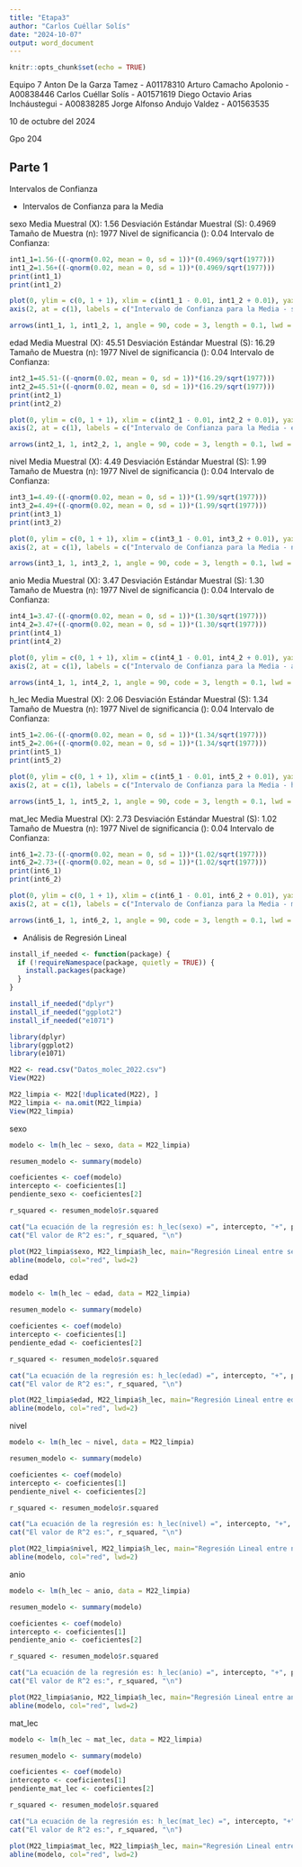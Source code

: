 ```yaml
---
title: "Etapa3"
author: "Carlos Cuéllar Solís"
date: "2024-10-07"
output: word_document
---
```


```r
knitr::opts_chunk$set(echo = TRUE)
```

Equipo 7 Anton De la Garza Tamez - A01178310 Arturo Camacho Apolonio - A00838446 Carlos Cuéllar Solís - A01571619 Diego Octavio Arias Incháustegui - A00838285 Jorge Alfonso Andujo Valdez - A01563535

10 de octubre del 2024

Gpo 204

## Parte 1

Intervalos de Confianza

-   Intervalos de Confianza para la Media

sexo Media Muestral (X): 1.56 Desviación Estándar Muestral (S): 0.4969 Tamaño de Muestra (n): 1977 Nivel de significancia (): 0.04 Intervalo de Confianza:

```r
int1_1=1.56-((-qnorm(0.02, mean = 0, sd = 1))*(0.4969/sqrt(1977)))
int1_2=1.56+((-qnorm(0.02, mean = 0, sd = 1))*(0.4969/sqrt(1977)))
print(int1_1)
print(int1_2)

plot(0, ylim = c(0, 1 + 1), xlim = c(int1_1 - 0.01, int1_2 + 0.01), yaxt = "n", ylab = "")
axis(2, at = c(1), labels = c("Intervalo de Confianza para la Media - sexo"))

arrows(int1_1, 1, int1_2, 1, angle = 90, code = 3, length = 0.1, lwd = 2)
```

edad Media Muestral (X): 45.51 Desviación Estándar Muestral (S): 16.29 Tamaño de Muestra (n): 1977 Nivel de significancia (): 0.04 Intervalo de Confianza:

```r
int2_1=45.51-((-qnorm(0.02, mean = 0, sd = 1))*(16.29/sqrt(1977)))
int2_2=45.51+((-qnorm(0.02, mean = 0, sd = 1))*(16.29/sqrt(1977)))
print(int2_1)
print(int2_2)

plot(0, ylim = c(0, 1 + 1), xlim = c(int2_1 - 0.01, int2_2 + 0.01), yaxt = "n", ylab = "")
axis(2, at = c(1), labels = c("Intervalo de Confianza para la Media - edad"))

arrows(int2_1, 1, int2_2, 1, angle = 90, code = 3, length = 0.1, lwd = 2)
```

nivel Media Muestral (X): 4.49 Desviación Estándar Muestral (S): 1.99 Tamaño de Muestra (n): 1977 Nivel de significancia (): 0.04 Intervalo de Confianza:

```r
int3_1=4.49-((-qnorm(0.02, mean = 0, sd = 1))*(1.99/sqrt(1977)))
int3_2=4.49+((-qnorm(0.02, mean = 0, sd = 1))*(1.99/sqrt(1977)))
print(int3_1)
print(int3_2)

plot(0, ylim = c(0, 1 + 1), xlim = c(int3_1 - 0.01, int3_2 + 0.01), yaxt = "n", ylab = "")
axis(2, at = c(1), labels = c("Intervalo de Confianza para la Media - nivel"))

arrows(int3_1, 1, int3_2, 1, angle = 90, code = 3, length = 0.1, lwd = 2)
```

anio Media Muestral (X): 3.47 Desviación Estándar Muestral (S): 1.30 Tamaño de Muestra (n): 1977 Nivel de significancia (): 0.04 Intervalo de Confianza:

```r
int4_1=3.47-((-qnorm(0.02, mean = 0, sd = 1))*(1.30/sqrt(1977)))
int4_2=3.47+((-qnorm(0.02, mean = 0, sd = 1))*(1.30/sqrt(1977)))
print(int4_1)
print(int4_2)

plot(0, ylim = c(0, 1 + 1), xlim = c(int4_1 - 0.01, int4_2 + 0.01), yaxt = "n", ylab = "")
axis(2, at = c(1), labels = c("Intervalo de Confianza para la Media - anio"))

arrows(int4_1, 1, int4_2, 1, angle = 90, code = 3, length = 0.1, lwd = 2)
```

h_lec Media Muestral (X): 2.06 Desviación Estándar Muestral (S): 1.34 Tamaño de Muestra (n): 1977 Nivel de significancia (): 0.04 Intervalo de Confianza:

```r
int5_1=2.06-((-qnorm(0.02, mean = 0, sd = 1))*(1.34/sqrt(1977)))
int5_2=2.06+((-qnorm(0.02, mean = 0, sd = 1))*(1.34/sqrt(1977)))
print(int5_1)
print(int5_2)

plot(0, ylim = c(0, 1 + 1), xlim = c(int5_1 - 0.01, int5_2 + 0.01), yaxt = "n", ylab = "")
axis(2, at = c(1), labels = c("Intervalo de Confianza para la Media - h_lec"))

arrows(int5_1, 1, int5_2, 1, angle = 90, code = 3, length = 0.1, lwd = 2)
```

mat_lec Media Muestral (X): 2.73 Desviación Estándar Muestral (S): 1.02 Tamaño de Muestra (n): 1977 Nivel de significancia (): 0.04 Intervalo de Confianza:

```r
int6_1=2.73-((-qnorm(0.02, mean = 0, sd = 1))*(1.02/sqrt(1977)))
int6_2=2.73+((-qnorm(0.02, mean = 0, sd = 1))*(1.02/sqrt(1977)))
print(int6_1)
print(int6_2)

plot(0, ylim = c(0, 1 + 1), xlim = c(int6_1 - 0.01, int6_2 + 0.01), yaxt = "n", ylab = "")
axis(2, at = c(1), labels = c("Intervalo de Confianza para la Media - mat_lec"))

arrows(int6_1, 1, int6_2, 1, angle = 90, code = 3, length = 0.1, lwd = 2)
```

-   Análisis de Regresión Lineal

```r
install_if_needed <- function(package) {
  if (!requireNamespace(package, quietly = TRUE)) {
    install.packages(package)
  }
}

install_if_needed("dplyr")
install_if_needed("ggplot2")
install_if_needed("e1071")

library(dplyr)
library(ggplot2)
library(e1071)

M22 <- read.csv("Datos_molec_2022.csv")
View(M22)

M22_limpia <- M22[!duplicated(M22), ]
M22_limpia <- na.omit(M22_limpia)
View(M22_limpia)
```

sexo
```r
modelo <- lm(h_lec ~ sexo, data = M22_limpia)

resumen_modelo <- summary(modelo)

coeficientes <- coef(modelo)
intercepto <- coeficientes[1]
pendiente_sexo <- coeficientes[2]

r_squared <- resumen_modelo$r.squared

cat("La ecuación de la regresión es: h_lec(sexo) =", intercepto, "+", pendiente_sexo, "* sexo\n")
cat("El valor de R^2 es:", r_squared, "\n")

plot(M22_limpia$sexo, M22_limpia$h_lec, main="Regresión Lineal entre sexo y h_lec", xlab="sexo", ylab="h_lec")
abline(modelo, col="red", lwd=2)
```

edad
```r
modelo <- lm(h_lec ~ edad, data = M22_limpia)

resumen_modelo <- summary(modelo)

coeficientes <- coef(modelo)
intercepto <- coeficientes[1]
pendiente_edad <- coeficientes[2]

r_squared <- resumen_modelo$r.squared

cat("La ecuación de la regresión es: h_lec(edad) =", intercepto, "+", pendiente_edad, "* edad\n")
cat("El valor de R^2 es:", r_squared, "\n")

plot(M22_limpia$edad, M22_limpia$h_lec, main="Regresión Lineal entre edad y h_lec", xlab="edad", ylab="h_lec")
abline(modelo, col="red", lwd=2)
```

nivel
```r
modelo <- lm(h_lec ~ nivel, data = M22_limpia)

resumen_modelo <- summary(modelo)

coeficientes <- coef(modelo)
intercepto <- coeficientes[1]
pendiente_nivel <- coeficientes[2]

r_squared <- resumen_modelo$r.squared

cat("La ecuación de la regresión es: h_lec(nivel) =", intercepto, "+", pendiente_nivel, "* nivel\n")
cat("El valor de R^2 es:", r_squared, "\n")

plot(M22_limpia$nivel, M22_limpia$h_lec, main="Regresión Lineal entre nivel y h_lec", xlab="nivel", ylab="h_lec")
abline(modelo, col="red", lwd=2)
```

anio
```r
modelo <- lm(h_lec ~ anio, data = M22_limpia)

resumen_modelo <- summary(modelo)

coeficientes <- coef(modelo)
intercepto <- coeficientes[1]
pendiente_anio <- coeficientes[2]

r_squared <- resumen_modelo$r.squared

cat("La ecuación de la regresión es: h_lec(anio) =", intercepto, "+", pendiente_anio, "* anio\n")
cat("El valor de R^2 es:", r_squared, "\n")

plot(M22_limpia$anio, M22_limpia$h_lec, main="Regresión Lineal entre anio y h_lec", xlab="anio", ylab="h_lec")
abline(modelo, col="red", lwd=2)
```

mat_lec
```r
modelo <- lm(h_lec ~ mat_lec, data = M22_limpia)

resumen_modelo <- summary(modelo)

coeficientes <- coef(modelo)
intercepto <- coeficientes[1]
pendiente_mat_lec <- coeficientes[2]

r_squared <- resumen_modelo$r.squared

cat("La ecuación de la regresión es: h_lec(mat_lec) =", intercepto, "+", pendiente_mat_lec, "* mat_lec\n")
cat("El valor de R^2 es:", r_squared, "\n")

plot(M22_limpia$mat_lec, M22_limpia$h_lec, main="Regresión Lineal entre mat_lec y h_lec", xlab="mat_lec", ylab="h_lec")
abline(modelo, col="red", lwd=2)
```